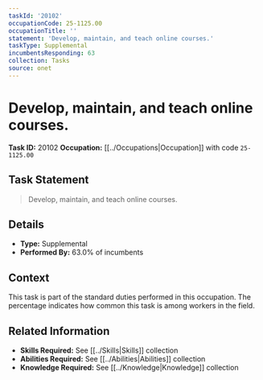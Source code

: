 ```yaml
---
taskId: '20102'
occupationCode: 25-1125.00
occupationTitle: ''
statement: 'Develop, maintain, and teach online courses.'
taskType: Supplemental
incumbentsResponding: 63
collection: Tasks
source: onet
---
```

# Develop, maintain, and teach online courses.

**Task ID:** 20102
**Occupation:** [[../Occupations|Occupation]] with code `25-1125.00`

## Task Statement

> Develop, maintain, and teach online courses.

## Details

- **Type:** Supplemental
- **Performed By:** 63.0% of incumbents

## Context

This task is part of the standard duties performed in this occupation. The percentage indicates how common this task is among workers in the field.

## Related Information

- **Skills Required:** See [[../Skills|Skills]] collection
- **Abilities Required:** See [[../Abilities|Abilities]] collection
- **Knowledge Required:** See [[../Knowledge|Knowledge]] collection
